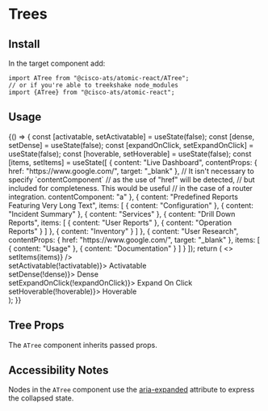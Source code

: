 

<Meta title="Components/Trees" component={ATree} />

# Trees

## Install

In the target component add:

```
import ATree from "@cisco-ats/atomic-react/ATree";
// or if you're able to treekshake node_modules
import {ATree} from "@cisco-ats/atomic-react";
```

## Usage

<Preview>
  <Story name="usage-1">
    <div style={{maxWidth: 250}}>
      <YourComponent>
        {() => {
          const [activatable, setActivatable] = useState(false);
          const [dense, setDense] = useState(false);
          const [expandOnClick, setExpandOnClick] = useState(false);
          const [hoverable, setHoverable] = useState(false);
          const [items, setItems] = useState([
            {
              content: "Live Dashboard",
              contentProps: {
                href: "https://www.google.com/",
                target: "_blank"
              },
              // It isn't necessary to specify `contentComponent`
              // as the use of "href" will be detected,
              // but included for completeness. This would be useful
              // in the case of a router integration.
              contentComponent: "a"
            },
            {
              content: "Predefined Reports Featuring Very Long Text",
              items: [
                {
                  content: "Configuration"
                },
                {
                  content: "Incident Summary"
                },
                {
                  content: "Services"
                },
                {
                  content: "Drill Down Reports",
                  items: [
                    {
                      content: "User Reports"
                    },
                    {
                      content: "Operation Reports"
                    }
                  ]
                },
                {
                  content: "Inventory"
                }
              ]
            },
            {
              content: "User Research",
              contentProps: {
                href: "https://www.google.com/",
                target: "_blank"
              },
              items: [
                {
                  content: "Usage"
                },
                {
                  content: "Documentation"
                }
              ]
            }
          ]);
          return (
            <>
              <ATree
                activatable={activatable}
                className="cisco-blue white--text"
                dense={dense}
                expandOnClick={expandOnClick}
                hoverable={hoverable}
                items={items}
                onChange={(items) => setItems(items)}
              />
              <ADivider />
              <div>
                <ACheckbox
                  checked={activatable}
                  onClick={() => setActivatable(!activatable)}>
                  Activatable
                </ACheckbox>
              </div>
              <div>
                <ACheckbox checked={dense} onClick={() => setDense(!dense)}>
                  Dense
                </ACheckbox>
              </div>
              <div>
                <ACheckbox
                  checked={expandOnClick}
                  onClick={() => setExpandOnClick(!expandOnClick)}>
                  Expand On Click
                </ACheckbox>
              </div>
              <div>
                <ACheckbox
                  checked={hoverable}
                  onClick={() => setHoverable(!hoverable)}>
                  Hoverable
                </ACheckbox>
              </div>
            </>
          );
        }}
      </YourComponent>
    </div>
  </Story>
</Preview>

## Tree Props

The `ATree` component inherits passed props.

<Props of={ATree} />

## Accessibility Notes

Nodes in the `ATree` component use the [aria-expanded](https://www.w3.org/TR/wai-aria/#aria-expanded) attribute to express the collapsed state.
